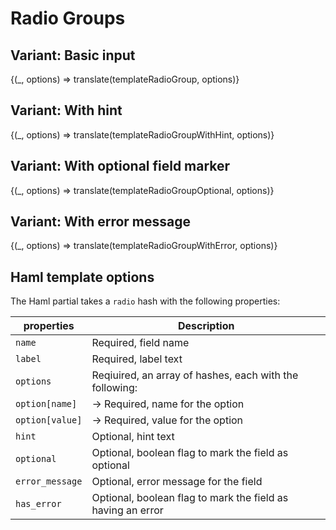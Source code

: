 
<Meta title="Forms/Radio group" />

# Radio Groups

## Variant: Basic input


<Preview>
  <Story
    name="Basic"
    parameters={{ docs: { source: { code: templateRadioGroup.raw } } }}
  >
    {(_, options) => translate(templateRadioGroup, options)}
  </Story>
</Preview>


## Variant: With hint

<Preview>
  <Story
    name="With hint"
    parameters={{ docs: { source: { code: templateRadioGroupWithHint.raw } } }}
  >
    {(_, options) => translate(templateRadioGroupWithHint, options)}
  </Story>
</Preview>


## Variant: With optional field marker

<Preview>
  <Story
    name="Optional field"
    parameters={{ docs: { source: { code: templateRadioGroupOptional.raw } } }}
  >
    {(_, options) => translate(templateRadioGroupOptional, options)}
  </Story>
</Preview>


## Variant: With error message

<Preview>
  <Story
    name="With error"
    parameters={{ docs: { source: { code: templateRadioGroupWithError.raw } } }}
  >
    {(_, options) => translate(templateRadioGroupWithError, options)}
  </Story>
</Preview>

## Haml template options

The Haml partial takes a `radio` hash with the following properties:

| properties      | Description                                                 |
| --------------- | ----------------------------------------------------------- |
| `name`          | Required, field name                                        |
| `label`         | Required, label text                                        |
| `options`       | Reqiuired, an array of hashes, each with the following:     |
| `option[name]`  | &rarr; Required, name for the option                        |
| `option[value]` | &rarr; Required, value for the option                       |
| `hint`          | Optional, hint text                                         |
| `optional`      | Optional, boolean flag to mark the field as optional        |
| `error_message` | Optional, error message for the field                       |
| `has_error`     | Optional, boolean flag to mark the field as having an error |
